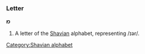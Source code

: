 ===Letter===
'''𐑽'''

#A letter of the [[Shavian]] alphabet, representing /ɪər/.
[[Category:Shavian alphabet]]
